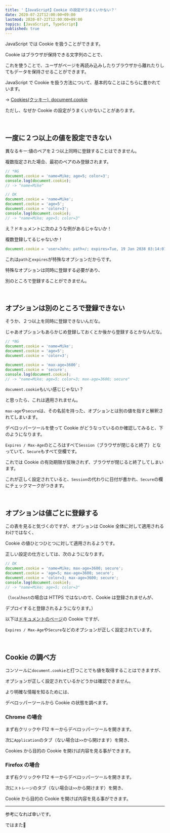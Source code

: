 ```yaml
---
title: '【JavaScript】Cookie の設定がうまくいかない？'
date: 2020-07-22T12:00:00+09:00
lastmod: 2020-07-22T12:00:00+09:00
topics: [JavaScript, TypeScript]
published: true
---
```


JavaScript では Cookie を扱うことができます。

Cookie はブラウザが保持できる文字列のことで、

これを使うことで、ユーザがページを再読み込みしたりブラウザから離れたりしてもデータを保持させることができます。

<!--more-->

JavaScript で Cookie を扱う方法について、基本的なことはこちらに書かれています。

→ [Cookies(クッキー), document.cookie](https://ja.javascript.info/cookie)

ただし、なぜか Cookie の設定がうまくいかないことがあります。

<br/>

## 一度に２つ以上の値を設定できない

異なるキー:値のペアを２つ以上同時に登録することはできません。

複数指定された場合、最初のペアのみ登録されます。

```js
// *NG
document.cookie = 'name=Mike; age=5; color=3';
console.log(document.cookie);
// -> "name=Mike"

// OK
document.cookie = 'name=Mike';
document.cookie = 'age=5';
document.cookie = 'color=3';
console.log(document.cookie);
// -> "name=Mike; age=5; color=3"
```

え？ドキュメントに次のような例があるじゃないか！

複数登録してるじゃないか！

```js hide_nums
document.cookie = 'user=John; path=/; expires=Tue, 19 Jan 2038 03:14:07 GMT';
```

これは`path`と`expires`が特殊なオプションだからです。

特殊なオプションは同時に登録する必要があり、

別のところで登録することができません。

<br/>

## オプションは別のところで登録できない

そうか、２つ以上を同時に登録できないんだな。

じゃあオプションもあらかじめ登録しておくとか後から登録するとかなんだな。

```js
// *NG
document.cookie = 'name=Mike';
document.cookie = 'age=5';
document.cookie = 'color=3';

document.cookie = 'max-age=3600';
document.cookie = 'secure';
console.log(document.cookie);
// -> "name=Mike; age=5; color=3; max-age=3600; secure"
```

`document.cookie`もいい感じじゃない？

と思ったら、これは適用されません。

`max-age`や`secure`は、その名前を持った、オプションとは別の値を指すと解釈されてしまいます。

デベロッパーツールを使って Cookie がどうなっているのか確認してみると、下のようになります。

<postimage src="invalid-expire-secure" alt="Cookie 期限とsecureが設定されていない" />

`Expires / Max-Age`のところはすべて`Session`（ブラウザが閉じると終了）となっていて、`Secure`もすべて空欄です。

これでは Cookie の有効期限が反映されず、ブラウザが閉じると終了してしまいます。

これが正しく設定されていると、`Session`の代わりに日付が書かれ、`Secure`の欄にチェックマークがつきます。

<br/>

## オプションは値ごとに登録する

この表を見ると気づくのですが、オプションは Cookie 全体に対して適用されるわけではなく、

Cookie の値ひとつひとつに対して適用されるようです。

正しい設定の仕方としては、次のようになります。

```js
// OK
document.cookie = 'name=Mike; max-age=3600; secure';
document.cookie = 'age=5; max-age=3600; secure';
document.cookie = 'color=3; max-age=3600; secure';
console.log(document.cookie);
// -> "name=Mike; age=5; color=3"
```

（`localhost`の場合は HTTPS ではないので、Cookie は登録されませんが、

デプロイすると登録されるようになります。）

以下は[ドキュメントのページ](https://ja.javascript.info/cookie)の Cookie ですが、

`Expires / Max-Age`や`Secure`などのオプションが正しく設定されています。

<postimage src="valid-expire-secure" alt="Cookie 期限とsecureが正しく設定されている場合" />

<br/>

## Cookie の調べ方

コンソールに`document.cookie`と打つことでも値を取得することはできますが、

オプションが正しく設定されているかどうかは確認できません。

より明確な情報を知るためには、

デベロッパーツールから Cookie の状態を調べます。

### Chrome の場合

まず右クリックや F12 キーからデベロッパーツールを開きます。

次に`Application`のタブ（ない場合は`>>`から開けます）を開き、

Cookies から目的の Cookie を開けば内容を見る事ができます。

<postimage src="chrome-cookie" alt="Chrome Cookie" />

### Firefox の場合

まず右クリックや F12 キーからデベロッパーツールを開きます。

次に`ストレージ`のタブ（ない場合は`>>`から開けます）を開き、

Cookie から目的の Cookie を開けば内容を見る事ができます。

<postimage src="firefox-cookie" alt="Firefox Cookie" />

---

参考になれば幸いです。

ではまた👋
